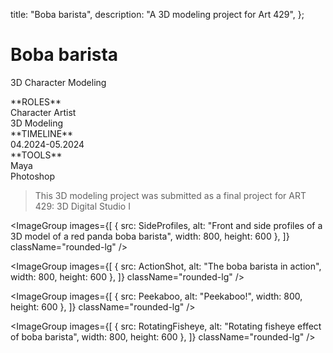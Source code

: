 
  title: "Boba barista",
  description: "A 3D modeling project for Art 429",
};

# Boba barista
<p className="-mt-7 text-dark/25 font-mono uppercase">3D Character Modeling</p>

<Columns num={3}>
  <div>
    **ROLES**<br/>
    Character Artist<br/>
    3D Modeling
  </div>

  <div>
    **TIMELINE**<br/>
    04.2024-05.2024
  </div>

  <div>
    **TOOLS**<br/>
    Maya<br/>
    Photoshop
  </div>
</Columns>

> This 3D modeling project was submitted as a final project for ART 429: 3D Digital Studio I

<ImageGroup
  images={[
    { src: SideProfiles, alt: "Front and side profiles of a 3D model of a red panda boba barista", width: 800, height: 600 },
  ]}
  className="rounded-lg"
/>

<ImageGroup
  images={[
    { src: ActionShot, alt: "The boba barista in action", width: 800, height: 600 },
  ]}
  className="rounded-lg"
/>

<ImageGroup
  images={[
    { src: Peekaboo, alt: "Peekaboo!", width: 800, height: 600 },
  ]}
  className="rounded-lg"
/>

<ImageGroup
  images={[
    { src: RotatingFisheye, alt: "Rotating fisheye effect of boba barista", width: 800, height: 600 },
  ]}
  className="rounded-lg"
/>